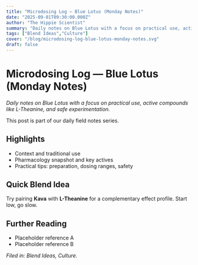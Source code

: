 ```yaml
---
title: "Microdosing Log — Blue Lotus (Monday Notes)"
date: "2025-09-01T09:30:00.000Z"
author: "The Hippie Scientist"
summary: "Daily notes on Blue Lotus with a focus on practical use, active compounds like L-Theanine, and safe experimentation."
tags: ["Blend Ideas","Culture"]
cover: "/blog/microdosing-log-blue-lotus-monday-notes.svg"
draft: false
---
```



# Microdosing Log — Blue Lotus (Monday Notes)

_Daily notes on Blue Lotus with a focus on practical use, active compounds like L-Theanine, and safe experimentation._

<Callout emoji="🌿">This post is part of our daily field notes series.</Callout>

## Highlights

- Context and traditional use
- Pharmacology snapshot and key actives
- Practical tips: preparation, dosing ranges, safety

## Quick Blend Idea

Try pairing **Kava** with **L-Theanine** for a complementary effect profile. Start low, go slow.

## Further Reading

- Placeholder reference A
- Placeholder reference B

*Filed in: Blend Ideas, Culture.*
